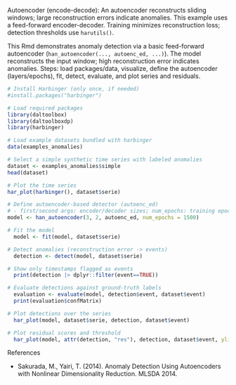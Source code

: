Autoencoder (encode-decode): An autoencoder reconstructs sliding windows; large reconstruction errors indicate anomalies. This example uses a feed-forward encoder-decoder. Training minimizes reconstruction loss; detection thresholds use `harutils()`.

This Rmd demonstrates anomaly detection via a basic feed-forward autoencoder (`han_autoencoder(..., autoenc_ed, ...)`). The model reconstructs the input window; high reconstruction error indicates anomalies. Steps: load packages/data, visualize, define the autoencoder (layers/epochs), fit, detect, evaluate, and plot series and residuals.

```r
# Install Harbinger (only once, if needed)
#install.packages("harbinger")
```

```r
# Load required packages
library(daltoolbox)
library(daltoolboxdp)
library(harbinger) 
```

```r
# Load example datasets bundled with harbinger
data(examples_anomalies)
```

```r
# Select a simple synthetic time series with labeled anomalies
dataset <- examples_anomalies$simple
head(dataset)
```

```r
# Plot the time series
har_plot(harbinger(), dataset$serie)
```

```r
# Define autoencoder-based detector (autoenc_ed)
# - first/second args: encoder/decoder sizes; num_epochs: training epochs
model <- han_autoencoder(3, 2, autoenc_ed, num_epochs = 1500)
```

```r
# Fit the model
  model <- fit(model, dataset$serie)
```

```r
# Detect anomalies (reconstruction error -> events)
  detection <- detect(model, dataset$serie)
```

```r
# Show only timestamps flagged as events
  print(detection |> dplyr::filter(event==TRUE))
```

```r
# Evaluate detections against ground-truth labels
  evaluation <- evaluate(model, detection$event, dataset$event)
  print(evaluation$confMatrix)
```

```r
# Plot detections over the series
  har_plot(model, dataset$serie, detection, dataset$event)
```

```r
# Plot residual scores and threshold
  har_plot(model, attr(detection, "res"), detection, dataset$event, yline = attr(detection, "threshold"))
```

References 

- Sakurada, M., Yairi, T. (2014). Anomaly Detection Using Autoencoders with Nonlinear Dimensionality Reduction. MLSDA 2014.
